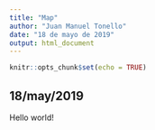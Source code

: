 ```yaml
---
title: "Map"
author: "Juan Manuel Tonello"
date: "18 de mayo de 2019"
output: html_document
---
```


```r
knitr::opts_chunk$set(echo = TRUE)
```

## 18/may/2019
Hello world!